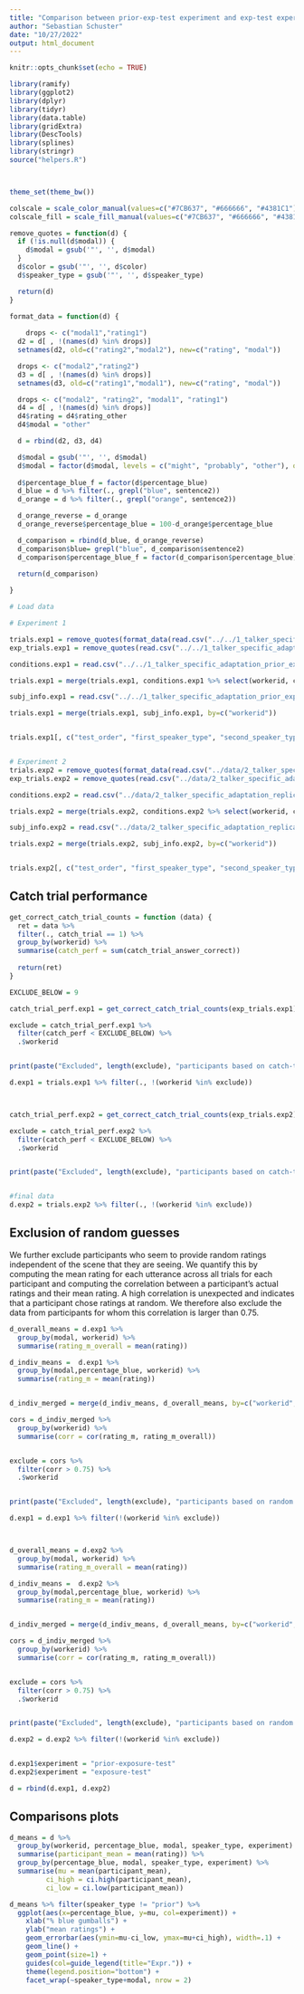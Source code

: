 ```yaml
---
title: "Comparison between prior-exp-test experiment and exp-test experiment"
author: "Sebastian Schuster"
date: "10/27/2022"
output: html_document
---
```


```r
knitr::opts_chunk$set(echo = TRUE)
```

```r
library(ramify)
library(ggplot2)
library(dplyr)
library(tidyr)
library(data.table)
library(gridExtra)
library(DescTools)
library(splines)
library(stringr)
source("helpers.R")



theme_set(theme_bw())

colscale = scale_color_manual(values=c("#7CB637", "#666666", "#4381C1")) 
colscale_fill = scale_fill_manual(values=c("#7CB637", "#666666", "#4381C1")) 

remove_quotes = function(d) {
  if (!is.null(d$modal)) {
    d$modal = gsub('"', '', d$modal)
  }
  d$color = gsub('"', '', d$color)
  d$speaker_type = gsub('"', '', d$speaker_type)

  return(d)
}

format_data = function(d) {
  
    drops <- c("modal1","rating1")
  d2 = d[ , !(names(d) %in% drops)]
  setnames(d2, old=c("rating2","modal2"), new=c("rating", "modal"))

  drops <- c("modal2","rating2")
  d3 = d[ , !(names(d) %in% drops)]
  setnames(d3, old=c("rating1","modal1"), new=c("rating", "modal"))

  drops <- c("modal2", "rating2", "modal1", "rating1")
  d4 = d[ , !(names(d) %in% drops)]
  d4$rating = d4$rating_other
  d4$modal = "other"

  d = rbind(d2, d3, d4)

  d$modal = gsub('"', '', d$modal)
  d$modal = factor(d$modal, levels = c("might", "probably", "other"), ordered = T)
  
  d$percentage_blue_f = factor(d$percentage_blue)
  d_blue = d %>% filter(., grepl("blue", sentence2))
  d_orange = d %>% filter(., grepl("orange", sentence2))

  d_orange_reverse = d_orange
  d_orange_reverse$percentage_blue = 100-d_orange$percentage_blue

  d_comparison = rbind(d_blue, d_orange_reverse)
  d_comparison$blue= grepl("blue", d_comparison$sentence2)
  d_comparison$percentage_blue_f = factor(d_comparison$percentage_blue)

  return(d_comparison)
  
}


```

```r
# Load data

# Experiment 1

trials.exp1 = remove_quotes(format_data(read.csv("../../1_talker_specific_adaptation_prior_exp_test/data/1_talker_specific_adaptation_prior_exp_test-trials.csv")))
exp_trials.exp1 = remove_quotes(read.csv("../../1_talker_specific_adaptation_prior_exp_test/data/1_talker_specific_adaptation_prior_exp_test-exp_trials.csv"))

conditions.exp1 = read.csv("../../1_talker_specific_adaptation_prior_exp_test/data/1_talker_specific_adaptation_prior_exp_test-condition.csv")

trials.exp1 = merge(trials.exp1, conditions.exp1 %>% select(workerid, condition), by=c("workerid"))

subj_info.exp1 = read.csv("../../1_talker_specific_adaptation_prior_exp_test/data/1_talker_specific_adaptation_prior_exp_test-subject_information.csv") %>% select(workerid, noticed_manipulation)

trials.exp1 = merge(trials.exp1, subj_info.exp1, by=c("workerid"))


trials.exp1[, c("test_order", "first_speaker_type", "second_speaker_type", "confident_speaker")] = str_split(trials.exp1$condition, "_", simplify=T)


# Experiment 2
trials.exp2 = remove_quotes(format_data(read.csv("../data/2_talker_specific_adaptation_replication-trials.csv")))
exp_trials.exp2 = remove_quotes(read.csv("../data/2_talker_specific_adaptation_replication-exp_trials.csv"))

conditions.exp2 = read.csv("../data/2_talker_specific_adaptation_replication-condition.csv")

trials.exp2 = merge(trials.exp2, conditions.exp2 %>% select(workerid, condition), by=c("workerid"))

subj_info.exp2 = read.csv("../data/2_talker_specific_adaptation_replication-subject_information.csv") %>% select(workerid, noticed_manipulation)

trials.exp2 = merge(trials.exp2, subj_info.exp2, by=c("workerid"))


trials.exp2[, c("test_order", "first_speaker_type", "second_speaker_type", "confident_speaker")] = str_split(trials.exp2$condition, "_", simplify=T)

```

## Catch trial performance

```r

get_correct_catch_trial_counts = function (data) {
  ret = data %>% 
  filter(., catch_trial == 1) %>%
  group_by(workerid) %>%
  summarise(catch_perf = sum(catch_trial_answer_correct))
  
  return(ret)
}

EXCLUDE_BELOW = 9

catch_trial_perf.exp1 = get_correct_catch_trial_counts(exp_trials.exp1)

exclude = catch_trial_perf.exp1 %>%
  filter(catch_perf < EXCLUDE_BELOW) %>%
  .$workerid


print(paste("Excluded", length(exclude), "participants based on catch-trial performance from Experiment 1."))

d.exp1 = trials.exp1 %>% filter(., !(workerid %in% exclude))



catch_trial_perf.exp2 = get_correct_catch_trial_counts(exp_trials.exp2)

exclude = catch_trial_perf.exp2 %>%
  filter(catch_perf < EXCLUDE_BELOW) %>%
  .$workerid


print(paste("Excluded", length(exclude), "participants based on catch-trial performance from Experiment 2."))


#final data
d.exp2 = trials.exp2 %>% filter(., !(workerid %in% exclude))

```



## Exclusion of random guesses

We further exclude participants who seem to provide random ratings independent of the scene that they are seeing. We quantify this by computing the mean rating for each utterance across all trials for each participant and computing the correlation between a participant's actual ratings and their mean rating. A high correlation is unexpected and indicates that a participant chose ratings at random. We therefore also exclude the data from participants for whom this correlation is larger than 0.75.

```r

d_overall_means = d.exp1 %>%
  group_by(modal, workerid) %>% 
  summarise(rating_m_overall = mean(rating))

d_indiv_means =  d.exp1 %>%
  group_by(modal,percentage_blue, workerid) %>% 
  summarise(rating_m = mean(rating))


d_indiv_merged = merge(d_indiv_means, d_overall_means, by=c("workerid", "modal"))

cors = d_indiv_merged %>%
  group_by(workerid) %>%
  summarise(corr = cor(rating_m, rating_m_overall))


exclude = cors %>%
  filter(corr > 0.75) %>%
  .$workerid


print(paste("Excluded", length(exclude), "participants based on random responses in Experiment 1."))

d.exp1 = d.exp1 %>% filter(!(workerid %in% exclude))



d_overall_means = d.exp2 %>%
  group_by(modal, workerid) %>% 
  summarise(rating_m_overall = mean(rating))

d_indiv_means =  d.exp2 %>%
  group_by(modal,percentage_blue, workerid) %>% 
  summarise(rating_m = mean(rating))


d_indiv_merged = merge(d_indiv_means, d_overall_means, by=c("workerid", "modal"))

cors = d_indiv_merged %>%
  group_by(workerid) %>%
  summarise(corr = cor(rating_m, rating_m_overall))


exclude = cors %>%
  filter(corr > 0.75) %>%
  .$workerid


print(paste("Excluded", length(exclude), "participants based on random responses in Experiment 2."))

d.exp2 = d.exp2 %>% filter(!(workerid %in% exclude))


d.exp1$experiment = "prior-exposure-test"
d.exp2$experiment = "exposure-test"

d = rbind(d.exp1, d.exp2)

```


## Comparisons plots


```r

d_means = d %>%
  group_by(workerid, percentage_blue, modal, speaker_type, experiment) %>% 
  summarise(participant_mean = mean(rating)) %>%
  group_by(percentage_blue, modal, speaker_type, experiment) %>%
  summarise(mu = mean(participant_mean),
         ci_high = ci.high(participant_mean), 
         ci_low = ci.low(participant_mean))

d_means %>% filter(speaker_type != "prior") %>%
  ggplot(aes(x=percentage_blue, y=mu, col=experiment)) + 
    xlab("% blue gumballs") +
    ylab("mean ratings") +
    geom_errorbar(aes(ymin=mu-ci_low, ymax=mu+ci_high), width=.1) +
    geom_line() +
    geom_point(size=1) +
    guides(col=guide_legend(title="Expr.")) +
    theme(legend.position="bottom") + 
    facet_wrap(~speaker_type+modal, nrow = 2)

```

